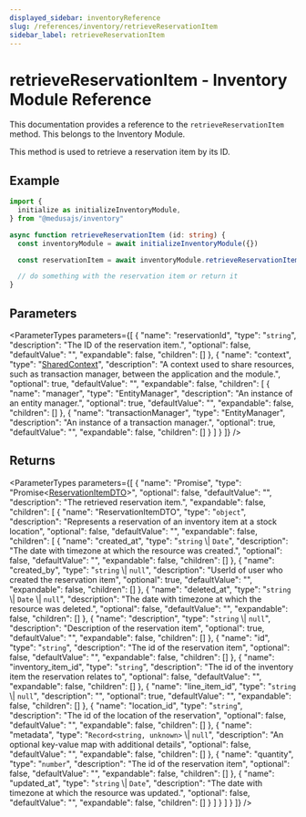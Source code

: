 ```yaml
---
displayed_sidebar: inventoryReference
slug: /references/inventory/retrieveReservationItem
sidebar_label: retrieveReservationItem
---
```



# retrieveReservationItem - Inventory Module Reference

This documentation provides a reference to the `retrieveReservationItem` method. This belongs to the Inventory Module.

This method is used to retrieve a reservation item by its ID.

## Example

```ts
import { 
  initialize as initializeInventoryModule,
} from "@medusajs/inventory"

async function retrieveReservationItem (id: string) {
  const inventoryModule = await initializeInventoryModule({})

  const reservationItem = await inventoryModule.retrieveReservationItem(id)

  // do something with the reservation item or return it
}
```

## Parameters

<ParameterTypes parameters={[
  {
    "name": "reservationId",
    "type": "`string`",
    "description": "The ID of the reservation item.",
    "optional": false,
    "defaultValue": "",
    "expandable": false,
    "children": []
  },
  {
    "name": "context",
    "type": "[SharedContext](../../interfaces/SharedContext.mdx)",
    "description": "A context used to share resources, such as transaction manager, between the application and the module.",
    "optional": true,
    "defaultValue": "",
    "expandable": false,
    "children": [
      {
        "name": "manager",
        "type": "EntityManager",
        "description": "An instance of an entity manager.",
        "optional": true,
        "defaultValue": "",
        "expandable": false,
        "children": []
      },
      {
        "name": "transactionManager",
        "type": "EntityManager",
        "description": "An instance of a transaction manager.",
        "optional": true,
        "defaultValue": "",
        "expandable": false,
        "children": []
      }
    ]
  }
]} />

## Returns

<ParameterTypes parameters={[
  {
    "name": "Promise",
    "type": "Promise&#60;[ReservationItemDTO](../../types/ReservationItemDTO.mdx)&#62;",
    "optional": false,
    "defaultValue": "",
    "description": "The retrieved reservation item.",
    "expandable": false,
    "children": [
      {
        "name": "ReservationItemDTO",
        "type": "`object`",
        "description": "Represents a reservation of an inventory item at a stock location",
        "optional": false,
        "defaultValue": "",
        "expandable": false,
        "children": [
          {
            "name": "created_at",
            "type": "`string` \\| `Date`",
            "description": "The date with timezone at which the resource was created.",
            "optional": false,
            "defaultValue": "",
            "expandable": false,
            "children": []
          },
          {
            "name": "created_by",
            "type": "`string` \\| `null`",
            "description": "UserId of user who created the reservation item",
            "optional": true,
            "defaultValue": "",
            "expandable": false,
            "children": []
          },
          {
            "name": "deleted_at",
            "type": "`string` \\| `Date` \\| `null`",
            "description": "The date with timezone at which the resource was deleted.",
            "optional": false,
            "defaultValue": "",
            "expandable": false,
            "children": []
          },
          {
            "name": "description",
            "type": "`string` \\| `null`",
            "description": "Description of the reservation item",
            "optional": true,
            "defaultValue": "",
            "expandable": false,
            "children": []
          },
          {
            "name": "id",
            "type": "`string`",
            "description": "The id of the reservation item",
            "optional": false,
            "defaultValue": "",
            "expandable": false,
            "children": []
          },
          {
            "name": "inventory_item_id",
            "type": "`string`",
            "description": "The id of the inventory item the reservation relates to",
            "optional": false,
            "defaultValue": "",
            "expandable": false,
            "children": []
          },
          {
            "name": "line_item_id",
            "type": "`string` \\| `null`",
            "description": "",
            "optional": true,
            "defaultValue": "",
            "expandable": false,
            "children": []
          },
          {
            "name": "location_id",
            "type": "`string`",
            "description": "The id of the location of the reservation",
            "optional": false,
            "defaultValue": "",
            "expandable": false,
            "children": []
          },
          {
            "name": "metadata",
            "type": "`Record<string, unknown>` \\| `null`",
            "description": "An optional key-value map with additional details",
            "optional": false,
            "defaultValue": "",
            "expandable": false,
            "children": []
          },
          {
            "name": "quantity",
            "type": "`number`",
            "description": "The id of the reservation item",
            "optional": false,
            "defaultValue": "",
            "expandable": false,
            "children": []
          },
          {
            "name": "updated_at",
            "type": "`string` \\| `Date`",
            "description": "The date with timezone at which the resource was updated.",
            "optional": false,
            "defaultValue": "",
            "expandable": false,
            "children": []
          }
        ]
      }
    ]
  }
]} />
